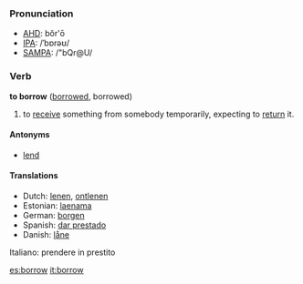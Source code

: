 === Pronunciation ===
*[[w:AHD|AHD]]: bŏr'ō
*[[w:IPA|IPA]]: /ˈbɒrəʊ/
*[[w:SAMPA|SAMPA]]: /"bQr@U/

=== Verb ===
'''to borrow''' ([[borrowed]], borrowed)

# to [[receive]] something from somebody temporarily, expecting to [[return]] it.

==== Antonyms ====
*[[lend]]

==== Translations ====
*Dutch: [[lenen]], [[ontlenen]]
*Estonian: [[laenama]]
*German: [[borgen]]
*Spanish: [[dar prestado]]
*Danish: [[låne]]
Italiano: prendere in prestito

[[es:borrow]]
[[it:borrow]]